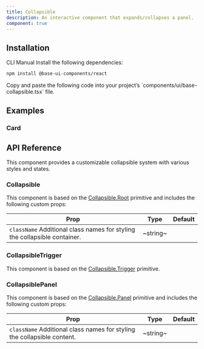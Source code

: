 ```yaml
---
title: Collapsible
description: An interactive component that expands/collapses a panel.
component: true
---
```


<ExamplePreview path="base-collapsible/default" />

## Installation

<Tabs defaultValue="cli">

<TabsList>
  <TabsTrigger value="cli">CLI</TabsTrigger>
  <TabsTrigger value="manual">Manual</TabsTrigger>
</TabsList>

<TabsContent value="cli">
  <CliCommands name="base-collapsible" />
</TabsContent>

<TabsContent value="manual">    
<Steps>

<Step>
Install the following dependencies:

```bash
npm install @base-ui-components/react
```

</Step>

<Step>
Copy and paste the following code into your project’s `components/ui/base-collapsible.tsx` file.

<ComponentPreview name="base-collapsible" />

</Step>

</Steps>

</TabsContent>

</Tabs>

## Examples

### Card

<ExamplePreview path="base-collapsible/card" />

## API Reference

This component provides a customizable collapsible system with various styles and states.

### Collapsible

This component is based on the [Collapsible.Root](https://www.radix-ui.com/primitives/docs/components/collapsible#root) primitive and includes the following custom props:

| **Prop**                                                                                             | **Type** | **Default** |
| ---------------------------------------------------------------------------------------------------- | -------- | ----------- |
| `className` <PopoverInfo>Additional class names for styling the collapsible container.</PopoverInfo> | ~string~ | <Na/>       |

### CollapsibleTrigger

This component is based on the [Collapsible.Trigger](https://www.radix-ui.com/primitives/docs/components/collapsible#trigger) primitive.

### CollapsiblePanel

This component is based on the [Collapsible.Panel](https://www.radix-ui.com/primitives/docs/components/collapsible#panel) primitive and includes the following custom props:

| **Prop**                                                                                           | **Type** | **Default** |
| -------------------------------------------------------------------------------------------------- | -------- | ----------- |
| `className` <PopoverInfo>Additional class names for styling the collapsible content.</PopoverInfo> | ~string~ | <Na/>       |
